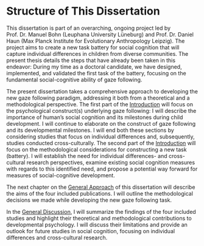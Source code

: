 # Structure of This Dissertation {#structure .unnumbered}

This dissertation is part of an overarching, ongoing project led by Prof. Dr. Manuel Bohn (Leuphana University Lüneburg) and Prof. Dr. Daniel Haun (Max Planck Institute for Evolutionary Anthropology Leipzig). The project aims to create a new task battery for social cognition that will capture individual differences in children from diverse communities. The present thesis details the steps that have already been taken in this endeavor: During my time as a doctoral candidate, we have designed, implemented, and validated the first task of the battery, focusing on the fundamental social-cognitive ability of gaze following.

The present dissertation takes a comprehensive approach to developing the new gaze following paradigm, addressing it both from a theoretical and a methodological perspective. The first part of the [Introduction](#introduction) will focus on the psychological construct(s) underlying gaze following: I will describe the importance of human's social cognition and its milestones during child development. I will continue to elaborate on the construct of gaze following and its developmental milestones. I will end both these sections by considering studies that focus on individual differences and, subsequently, studies conducted cross-culturally. The second part of the [Introduction](#introduction) will focus on the methodological considerations for constructing a new task (battery). I will establish the need for individual differences- and cross-cultural research perspectives, examine existing social cognition measures with regards to this identified need, and propose a potential way forward for measures of social-cognitive development.

The next chapter on the [General Approach](#approach) of this dissertation will describe the aims of the four included publications. I will outline the methodological decisions we made while developing the new gaze following task.

In the [General Discussion](#discussion), I will summarize the findings of the four included studies and highlight their theoretical and methodological contributions to developmental psychology. I will discuss their limitations and provide an outlook for future studies in social cognition, focusing on individual differences and cross-cultural research.
